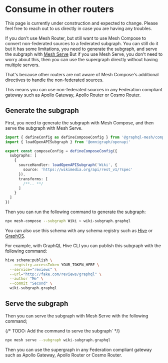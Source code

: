 
# Consume in other routers

<Callout>
  This page is currently under construction and expected to change. Please feel free to reach out to
  us directly in case you are having any troubles.
</Callout>

If you don't use Mesh Router, but still want to use Mesh Compose to convert non-federated sources to
a federated subgraph. You can still do it but it has some limitations, you need to generate the
subgraph, and serve the subgraph with [Mesh Serve](/v1/serve) But if you use Mesh Serve, you don't
need to worry about this, then you can use the supergraph directly without having multiple servers.

That's because other routers are not aware of Mesh Compose's additional directives to handle the
non-federated sources.

This means you can use non-federated sources in any Federation compliant gateway such as Apollo
Gateway, Apollo Router or Cosmo Router.

## Generate the subgraph

First, you need to generate the subgraph with Mesh Compose, and then serve the subgraph with Mesh
Serve.

```ts filename="mesh.config.ts"
import { defineConfig as defineComposeConfig } from '@graphql-mesh/compose-cli'
import { loadOpenAPISubgraph } from '@omnigraph/openapi'

export const composeConfig = defineComposeConfig({
  subgraphs: [
    {
      sourceHandler: loadOpenAPISubgraph('Wiki', {
        source: 'https://wikimedia.org/api/rest_v1/?spec'
      }),
      transforms: [
        /**.. **/
      ]
    }
  ]
})
```

Then you can run the following command to generate the subgraph:

```sh
npx mesh-compose --subgraph Wiki > wiki-subgraph.graphql
```

You can also use this schema with any schema registry such as [Hive](/v1/serve/schema-registry/hive)
or [GraphOS](/v1/serve/schema-registry/graphos).

<Callout>
For example, with GraphQL Hive CLI you can publish this subgraph with the following command:

```sh
hive schema:publish \
  --registry.accessToken YOUR_TOKEN_HERE \
  --service="reviews" \
  --url="http://fake.com/reviews/graphql" \
  --author "Me" \
  --commit "Second" \
  wiki-subgraph.graphql
```

</Callout>

## Serve the subgraph

Then you can serve the subgraph with Mesh Serve with the following command;

{/* TODO: Add the command to serve the subgraph` */}

```sh
npx mesh serve --subgraph wiki-subgraph.graphql
```

Then you can use the supergraph in any Federation compliant gateway such as Apollo Gateway, Apollo
Router or Cosmo Router.
